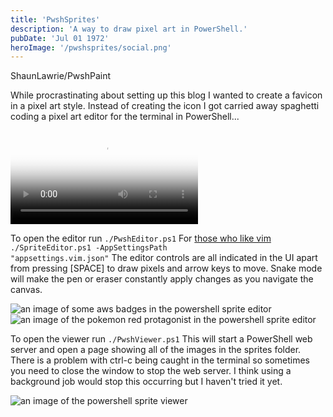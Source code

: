 ```yaml
---
title: 'PwshSprites'
description: 'A way to draw pixel art in PowerShell.'
pubDate: 'Jul 01 1972'
heroImage: '/pwshsprites/social.png'
---
```


<GitHubLink href="https://github.com/ShaunLawrie/PwshPaint">ShaunLawrie/PwshPaint</GitHubLink>

While procrastinating about setting up this blog I wanted to create a favicon in a pixel art style. Instead of creating the icon I got carried away spaghetti coding a pixel art editor for the terminal in PowerShell...  

<video class="w-full" controls autoplay poster="/pwshsprites/preview.png" >
    <source src="/pwshsprites/corn.mp4" type="video/mp4" />
    Your browser does not support the video tag.
</video>

To open the editor run <code>./PwshEditor.ps1</code>
For <a href="https://news.ycombinator.com/reply?id=33010477&goto=item%3Fid%3D33008834%2333010477">those who like vim</a> <code>./SpriteEditor.ps1 -AppSettingsPath "appsettings.vim.json"</code>
The editor controls are all indicated in the UI apart from pressing [SPACE] to draw pixels and arrow keys to move. Snake mode will make the pen or eraser constantly apply changes as you navigate the canvas.

<div id="editor-container" class="flex justify-around">
    <img class="w-1/2" src="/pwshsprites/editor1.png" alt="an image of some aws badges in the powershell sprite editor" />
    <img class="w-1/2" src="/pwshsprites/editor2.png" alt="an image of the pokemon red protagonist in the powershell sprite editor" />
</div>

To open the viewer run <code>./PwshViewer.ps1</code>
This will start a PowerShell web server and open a page showing all of the images in the sprites folder. There is a problem with ctrl-c being caught in the terminal so sometimes you need to close the window to stop the web server. I think using a background job would stop this occurring but I haven't tried it yet.

<div class="centered">
    <img src="/pwshsprites/viewer.png" alt="an image of the powershell sprite viewer" />
</div>